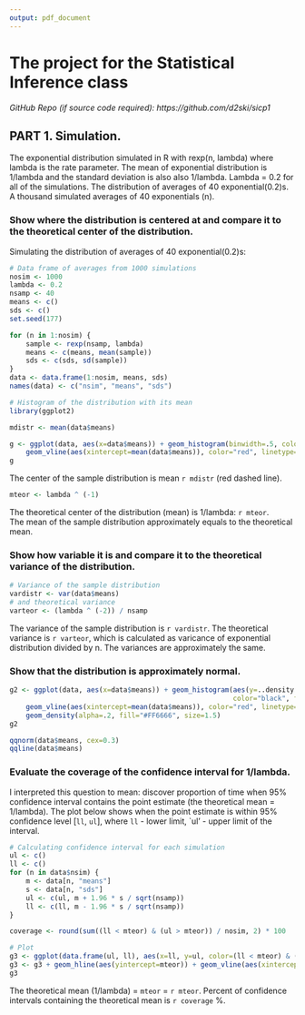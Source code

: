 ```yaml
---
output: pdf_document
---
```

The project for the Statistical Inference class
========================================================
*GitHub Repo (if source code required): https://github.com/d2ski/sicp1*

## PART 1. Simulation.

The exponential distribution simulated in R with rexp(n, lambda) where lambda is the rate parameter. The mean of exponential distribution is 1/lambda and the standard deviation is also also 1/lambda. Lambda = 0.2 for all of the simulations. The distribution of averages of 40 exponential(0.2)s. A thousand simulated averages of 40 exponentials (n).

### Show where the distribution is centered at and compare it to the theoretical center of the distribution.

Simulating the distribution of averages of 40 exponential(0.2)s:  

```r
# Data frame of averages from 1000 simulations
nosim <- 1000
lambda <- 0.2
nsamp <- 40
means <- c()
sds <- c()
set.seed(177)

for (n in 1:nosim) {
    sample <- rexp(nsamp, lambda)
    means <- c(means, mean(sample))
    sds <- c(sds, sd(sample))
}
data <- data.frame(1:nosim, means, sds)
names(data) <- c("nsim", "means", "sds")

# Histogram of the distribution with its mean
library(ggplot2)

mdistr <- mean(data$means)

g <- ggplot(data, aes(x=data$means)) + geom_histogram(binwidth=.5, color="black", fill="blue") +
    geom_vline(aes(xintercept=mean(data$means)), color="red", linetype="dashed", size=1)
g
```

The center of the sample distribution is mean `r mdistr` (red dashed line).  
``` r
mteor <- lambda ^ (-1)
```
The theoretical center of the distribution (mean) is 1/lambda: `r mteor`.  
The mean of the sample distribution approximately equals to the theoretical mean.

### Show how variable it is and compare it to the theoretical variance of the distribution.

``` r
# Variance of the sample distribution
vardistr <- var(data$means)
# and theoretical variance
varteor <- (lambda ^ (-2)) / nsamp
```

The variance of the sample distribution is `r vardistr`. The theoretical variance is `r varteor`, which is calculated as varicance of exponential distribution divided by n. The variances are approximately the same.

### Show that the distribution is approximately normal.

``` r
g2 <- ggplot(data, aes(x=data$means)) + geom_histogram(aes(y=..density..), binwidth=.5,
                                                       color="black", fill="blue") +
    geom_vline(aes(xintercept=mean(data$means)), color="red", linetype="dashed", size=1) +
    geom_density(alpha=.2, fill="#FF6666", size=1.5)
g2

qqnorm(data$means, cex=0.3)
qqline(data$means)
```

### Evaluate the coverage of the confidence interval for 1/lambda.
I interpreted this question to mean: discover proportion of time when 95% confidence interval
contains the point estimate (the theoretical mean = 1/lambda). The plot below shows
when the point estimate is within 95% confidence level [`ll`, `ul`], where `ll` - lower limit,
`ul' - upper limit of the interval.

``` r
# Calculating confidence interval for each simulation
ul <- c()
ll <- c()
for (n in data$nsim) {
    m <- data[n, "means"]
    s <- data[n, "sds"]
    ul <- c(ul, m + 1.96 * s / sqrt(nsamp))
    ll <- c(ll, m - 1.96 * s / sqrt(nsamp))
}

coverage <- round(sum((ll < mteor) & (ul > mteor)) / nosim, 2) * 100

# Plot
g3 <- ggplot(data.frame(ul, ll), aes(x=ll, y=ul, color=(ll < mteor) & (ul > mteor))) + geom_point(shape=1)
g3 <- g3 + geom_hline(aes(yintercept=mteor)) + geom_vline(aes(xintercept=mteor))
g3
```
  
The theoretical mean (1/lambda) = `mteor` = `r mteor`. Percent of confidence intervals containing the theoretical mean is `r coverage` %.